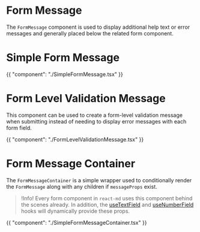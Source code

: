 # Form Message

The `FormMessage` component is used to display additional help text or error
messages and generally placed below the related form component.

# Simple Form Message

{{ "component": "./SimpleFormMessage.tsx" }}

# Form Level Validation Message

This component can be used to create a form-level validation message when
submitting instead of needing to display error messages with each form field.

{{ "component": "./FormLevelValidationMessage.tsx" }}

# Form Message Container

The `FormMessageContainer` is a simple wrapper used to conditionally render the
`FormMessage` along with any children if `messageProps` exist.

> !Info! Every form component in `react-md` uses this component behind the
> scenes already. In addition, the [useTextField](/hooks/use-text-field) and
> [useNumberField](/hooks/use-number-field) hooks will dynamically provide these
> props.

{{ "component": "./SimpleFormMessageContainer.tsx" }}
